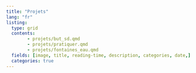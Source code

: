 ```yaml
---
title: "Projets"
lang: "fr"
listing:
  type: grid
  contents: 
        - projets/but_sd.qmd
        - projets/pratiquer.qmd
        - projets/fontaines_eau.qmd
  fields: [image, title, reading-time, description, categories, date,]
  categories: true
---
```

